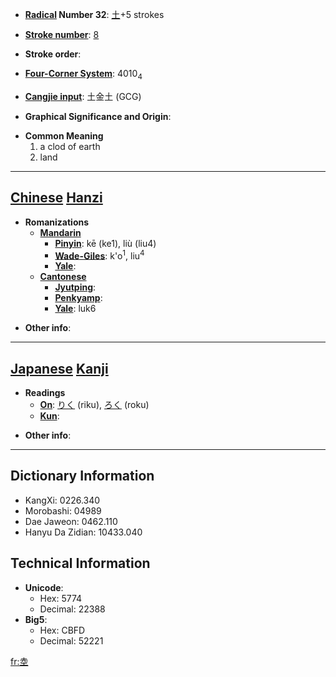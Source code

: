 * '''[[Wiktionary:Chinese radical index| Radical]] Number 32''': [[Wiktionary:Chinese radical index 土|土]]+5 strokes

* '''[[Wiktionary:Chinese total strokes index|Stroke number]]''': [[Wiktionary:Chinese total strokes index 8|8]]

* '''Stroke order''': 

* '''[[Wiktionary:Chinese four corner index|Four-Corner System]]''': 4010<sub>4</sub>

* '''[[Wiktionary:Chinese Cangjie index|Cangjie input]]''': 土金土 (GCG)

* '''Graphical Significance and Origin''': 

* '''Common Meaning'''
*#a clod of earth
*# land


----

== [[Chinese]] [[Hanzi]] ==

* '''Romanizations'''
** '''[[Mandarin]]'''
*** '''[[Pinyin]]''': kē (ke1), liù (liu4)
*** '''[[Wade-Giles]]''': k'o<sup>1</sup>, liu<sup>4</sup>
*** '''[[Yale]]''': 
** '''[[Cantonese]]'''
*** '''[[Jyutping]]''':
*** '''[[Penkyamp]]''': 
*** '''[[Yale]]''': luk6

* '''Other info''': 

----

== [[Japanese]] [[Kanji]] ==

* '''Readings'''
** '''[[On]]''': [[りく]] (riku), [[ろく]] (roku)
** '''[[Kun]]''': 

* '''Other info''':  

----

== Dictionary Information ==

* KangXi: 0226.340
* Morobashi: 04989
* Dae Jaweon: 0462.110
* Hanyu Da Zidian: 10433.040

== Technical Information ==

* '''Unicode''':
** Hex: 5774
** Decimal: 22388
* '''Big5''':
** Hex: CBFD
** Decimal: 52221

[[fr:坴]]